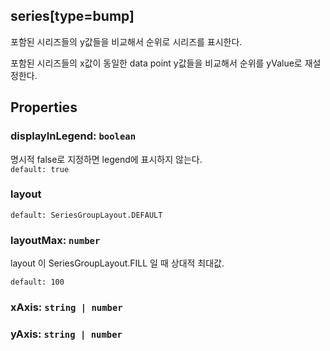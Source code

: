 ## series[type=bump]
포함된 시리즈들의 y값들을 비교해서 순위로 시리즈를 표시한다.


포함된 시리즈들의 x값이 동일한 data point y값들을 비교해서 순위를 yValue로 재설정한다.
## Properties

### displayInLegend: `boolean`
명시적 false로 지정하면 legend에 표시하지 않는다.  
`default: true`  

### layout
`default: SeriesGroupLayout.DEFAULT`  

### layoutMax: `number`
layout 이  SeriesGroupLayout.FILL 일 때 상대적 최대값.

  
`default: 100`  

### xAxis: `string | number`

### yAxis: `string | number`
